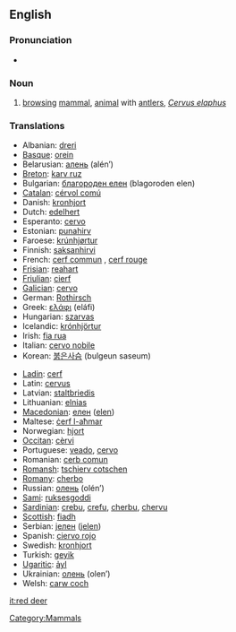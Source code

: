 ==English==

===Pronunciation===
* {{IPA|/'ɽɛd diɽ/}}

===Noun===
{{en-noun|sg=[[red]] [[deer]]|red deer}}

# [[browsing]] [[mammal]], [[animal]] with [[antler]]s, ''[[Cervus elaphus]]''

===Translations===
{{rfc-level|Translations at L3+ (AutoFormat would have corrected level of Translations)}}
{{top}}
* Albanian: [[dreri]]
* [[Basque]]: [[orein]]
* Belarusian: [[алень]] (alén’) {{m}}
* [[Breton]]: [[karv ruz]]
* Bulgarian: [[благороден елен]] (blagoroden elen)
* [[Catalan]]: [[cérvol comú]]
* Danish: [[kronhjort]]
* Dutch: [[edelhert]] {{n}}
* Esperanto: [[cervo]]
* Estonian: [[punahirv]]
* Faroese: [[krúnhjørtur]]
* Finnish: [[saksanhirvi]]
* French: [[cerf commun]] {{m}}, [[cerf rouge]] {{m}}
* [[Frisian]]: [[reahart]]
* [[Friulian]]: [[cierf]]
* [[Galician]]: [[cervo]] {{m}}
* German: [[Rothirsch]] {{m}}
* Greek: [[ελάφι]] (eláfi) {{n}}
* Hungarian: [[szarvas]]
* Icelandic: [[krónhjörtur]]
* Irish: [[fia rua]]
* Italian: [[cervo nobile]] {{m}}
* Korean: [[붉은사슴]] (bulgeun saseum)
{{mid}}
* [[Ladin]]: [[cerf]]
* Latin: [[cervus]] {{f}}
* Latvian: [[staltbriedis]]
* Lithuanian: [[elnias]]
* [[Macedonian]]: [[елен]] ([[elen]])
* Maltese: [[ċerf l-aħmar]]
* Norwegian: [[hjort]]
* [[Occitan]]: [[cèrvi]]
* Portuguese: [[veado]], [[cervo]]
* Romanian: [[cerb comun]]
* [[Romansh]]: [[tschierv cotschen]]
* [[Romany]]: [[cherbo]] {{m}}
* Russian: [[олень]] (olén’) {{m}}
* [[Sami]]: [[ruksesgoddi]]
* [[Sardinian]]: [[crebu]], [[crefu]], [[cherbu]], [[chervu]]
* [[Scottish]]: [[fiadh]]
* Serbian: [[jелен]] ([[jelen]])
* Spanish: [[ciervo rojo]] {{m}}
* Swedish: [[kronhjort]]
* Turkish: [[geyik]]
* [[Ugaritic]]: [[ảyl]]
* Ukrainian: [[олень]] (olen’) {{m}}
* Welsh: [[carw coch]]
{{bottom}}

[[Category:Mammals]]

[[it:red deer]]